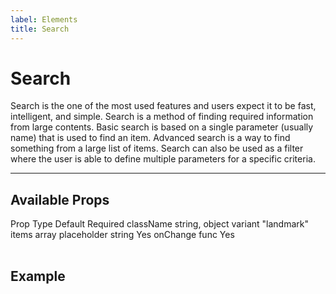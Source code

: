 ```yaml
---
label: Elements
title: Search
---
```



# Search

Search is the one of the most used features and users expect it to be fast, intelligent, and simple. Search is a method of finding required information from large contents. Basic search is based on a single parameter (usually name) that is used to find an item. Advanced search is a way to find something from a large list of items. Search can also be used as a filter where the user is able to define multiple parameters for a specific criteria.

---

## Available Props

<Table title="Search Props" style={{ marginBottom: 60 }}>
  <TableHeader>
    <TableCell>Prop</TableCell>
    <TableCell>Type</TableCell>
    <TableCell>Default</TableCell>
    <TableCell>Required</TableCell>
  </TableHeader>
  <TableBody>
    <TableRow color="white">
      <TableCell scope="row" component="th">
        className
      </TableCell>
      <TableCell>string, object</TableCell>
      <TableCell />
      <TableCell />
    </TableRow>
    <TableRow color="gray">
      <TableCell scope="row" component="th">
        variant
      </TableCell>
      <TableCell>"landmark"</TableCell>
      <TableCell />
      <TableCell />
    </TableRow>
    <TableRow color="white">
      <TableCell scope="row" component="th">
        items
      </TableCell>
      <TableCell>array</TableCell>
      <TableCell />
      <TableCell />
    </TableRow>
    <TableRow color="gray">
      <TableCell scope="row" component="th">
        placeholder
      </TableCell>
      <TableCell>string</TableCell>
      <TableCell />
      <TableCell>Yes</TableCell>
    </TableRow>
    <TableRow color="white">
      <TableCell scope="row" component="th">
        onChange
      </TableCell>
      <TableCell>func</TableCell>
      <TableCell />
      <TableCell>Yes</TableCell>
    </TableRow>
  </TableBody>
</Table>

## Example


```

```
